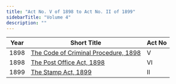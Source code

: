 ```yaml
---
title: "Act No. V of 1898 to Act No. II of 1899"
sidebarTitle: "Volume 4"
description: ""
---
```


| Year | Short Title | Act No |
|------|-------------|--------|
| 1898 | [The Code of Criminal Procedure, 1898](/laws/volume-4/act-75) | V |
| 1898 | [The Post Office Act, 1898](/laws/volume-4/act-76) | VI |
| 1899 | [The Stamp Act, 1899](/laws/volume-4/act-77) | II |
